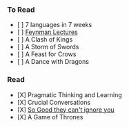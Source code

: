 === To Read ===
* [ ] 7 languages in 7 weeks
* [ ] [[http://www.feynmanlectures.caltech.edu/I_toc.html|Feynman Lectures]]
* [ ] A Clash of Kings
* [ ] A Storm of Swords
* [ ] A Feast for Crows
* [ ] A Dance with Dragons

=== Read ===
* [X] Pragmatic Thinking and Learning
* [X] Crucial Conversations
* [X] [[So Good they can't ignore you]]
* [X] A Game of Thrones
